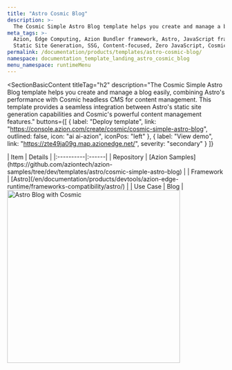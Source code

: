 ```yaml
---
title: "Astro Cosmic Blog"
description: >-
  The Cosmic Simple Astro Blog template helps you create and manage a blog easily, combining Astro's performance with Cosmic headless CMS for content management.
meta_tags: >-
  Azion, Edge Computing, Azion Bundler framework, Astro, JavaScript frameworks,
  Static Site Generation, SSG, Content-focused, Zero JavaScript, Cosmic, Blog
permalink: /documentation/products/templates/astro-cosmic-blog/
namespace: documentation_template_landing_astro_cosmic_blog
menu_namespace: runtimeMenu
---
```



<SectionBasicContent
  titleTag="h2"
  description="The Cosmic Simple Astro Blog template helps you create and manage a blog easily, combining Astro's performance with Cosmic headless CMS for content management. This template provides a seamless integration between Astro's static site generation capabilities and Cosmic's powerful content management features."
  buttons={[
    { label: "Deploy template", link: "https://console.azion.com/create/cosmic/cosmic-simple-astro-blog", outlined: false, icon: "ai ai-azion", iconPos: "left" },
    { label: "View demo", link: "https://zte49ja09g.map.azionedge.net/", severity: "secondary" }
  ]}
>
  <Fragment slot="content">
    <div style="flex: 1; min-width: 300px;">
      | Item | Details |
      |:----------|:------|
      | Repository | [Azion Samples](https://github.com/aziontech/azion-samples/tree/dev/templates/astro/cosmic-simple-astro-blog) |
      | Framework | [Astro](/en/documentation/products/devtools/azion-edge-runtime/frameworks-compatibility/astro/) |
      | Use Case | Blog |
    </div>
    <div style="display: flex; justify-content: center; align-items: center; flex: 1;">
      <img src="/assets/docs/images/uploads/template-showcase/astro/astro-cosmic-blog.png" width="400" alt="Astro Blog with Cosmic" style="min-width: 100%; max-width: 100%; height: auto;" />
    </div>
  </Fragment>
</SectionBasicContent>
